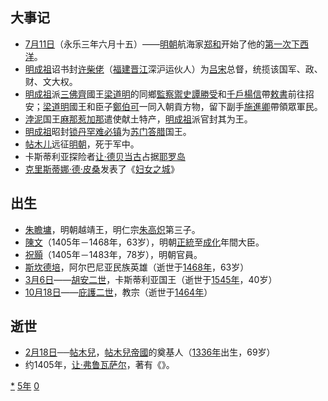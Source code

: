 {{yearTOC|1405|明'''[[永乐_(明成祖)|永乐]]三年'''；越南'''[[开大|开大]]三年'''；日本'''[[應永|應永]]十二年'''}}
== 大事记 ==
*[[7月11日|7月11日]]（永乐三年六月十五）——[[明朝|明朝]]航海家[[鄭和|郑和]]开始了他的[[郑和下西洋|第一次下西洋]]。
*[[明成祖|明成祖]]诏书封[[许柴佬|许柴佬]]（[[福建|福建]][[晋江|晋江]]深沪运伙人）为[[吕宋|吕宋]]总督，统揽该国军、政、财、文大权。
*[[明成祖|明成祖]]派[[三佛齊|三佛齊]]國王[[梁道明|梁道明]]的同鄉[[監察禦史|監察禦史]][[譚勝受|譚勝受]]和[[千戶|千戶]][[楊信|楊信]]帶[[敕書|敕書]]前往招安；[[梁道明|梁道明]]國王和臣子[[鄭伯可|鄭伯可]]一同入朝貢方物，留下副手[[施進卿|施進卿]]帶領眾軍民。
*[[浡泥|浡泥]]国王[[麻那惹加那|麻那惹加那]]遣使献土特产，[[明成祖|明成祖]]派官封其为王。
*[[明成祖|明成祖]]昭封[[锁丹罕难必镇|锁丹罕难必镇]]为[[苏门答腊|苏门答腊]]国王。
*[[帖木儿|帖木儿]]远征[[明朝|明朝]]，死于军中。
*卡斯蒂利亚探险者[[让·德贝当古|让·德贝当古]]占据[[耶罗岛|耶罗岛]]
*[[克里斯蒂娜·德·皮桑|克里斯蒂娜·德·皮桑]]发表了《[[妇女之城|妇女之城]]》

== 出生 ==
*[[朱瞻墉|朱瞻墉]]，明朝越靖王，明仁宗[[明仁宗|朱高炽]]第三子。 
*[[陳文_(明大臣)|陳文]]（1405年－1468年，63岁），明朝[[正統_(年號)|正統]]至[[成化|成化]]年間大臣。
*[[祝顥|祝顥]]（1405年－1483年，78岁），明朝官員。
*[[斯坎德培|斯坎德培]]，阿尔巴尼亚民族英雄（逝世于[[1468年|1468年]]，63岁）
*[[3月6日|3月6日]]——[[胡安二世_(卡斯蒂利亞)|胡安二世]]，卡斯蒂利亚国王（逝世于[[1545年|1545年]]，40岁）
*[[10月18日|10月18日]]——[[庇護二世|庇護二世]]，教宗（逝世于[[1464年|1464年]]）

== 逝世 ==
{{Wikisource year mention}}
*[[2月18日|2月18日]]──[[帖木兒|帖木兒]]，[[帖木兒帝國|帖木兒帝國]]的奠基人（[[1336年|1336年]]出生，69岁）
*约1405年，[[让·弗鲁瓦萨尔|让·弗鲁瓦萨尔]]，著有《{{le|编年史(Froissart)|Jean_Froissart|编年史}}》。

[[Category:1405年|*]]
[[Category:1400年代|5年]]
[[Category:15世纪各年|0]]